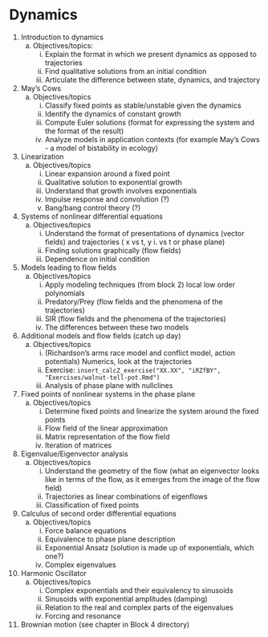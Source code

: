 # Dynamics {#dynamics-draft}

1. Introduction to dynamics
    a. Objectives/topics: 
        i. Explain the format in which we present dynamics as opposed to trajectories
        i. Find qualitative solutions from an initial condition
        i. Articulate the difference between state, dynamics, and trajectory
2. May’s Cows
    a. Objectives/topics
        i. Classify fixed points as stable/unstable given the dynamics
        i. Identify the dynamics of constant growth
        i. Compute Euler solutions (format for expressing the system and the format of the result)
        i. Analyze models in application contexts (for example May’s Cows - a model of bistability in ecology)
3. Linearization
    a. Objectives/topics
        i. Linear expansion around a fixed point 
        i. Qualitative solution to exponential growth
        i. Understand that growth involves exponentials
        i. Impulse response and convolution (?)
        i. Bang/bang control theory (?)
4. Systems of nonlinear differential equations
    a. Objectives/topics
        i. Understand the format of presentations of dynamics (vector fields) and trajectories ( x vs t, y         i. vs t or phase plane)
        i. Finding solutions graphically (flow fields)
        i. Dependence on initial condition
5. Models leading to flow fields
    a. Objectives/topics
        i. Apply modeling techniques (from block 2) local low order polynomials
        i. Predatory/Prey (flow fields and the phenomena of the trajectories)
        i. SIR (flow fields and the phenomena of the trajectories)
        i. The differences between these two models
6. Additional models and flow fields (catch up day)
    a. Objectives/topics
        i. (Richardson’s arms race model and conflict model, action potentials) Numerics, look at the trajectories 
        i. Exercise: `insert_calcZ_exercise("XX.XX", "iRZfBY", "Exercises/walnut-tell-pot.Rmd")`
        i. Analysis of phase plane with nullclines
7. Fixed points of nonlinear systems in the phase plane 
    a. Objectives/topics
        i. Determine fixed points and linearize the system around the fixed points
        i. Flow field of the linear approximation
        i. Matrix representation of the flow field
        i. Iteration of matrices
        
        

8. Eigenvalue/Eigenvector analysis
    a. Objectives/topics
        i. Understand the geometry of the flow (what an eigenvector looks like in terms of the flow, as it emerges from the image of the flow field)
        i. Trajectories as linear combinations of eigenflows
        i. Classification of fixed points
9. Calculus of second order differential equations
    a. Objectives/topics
        i. Force balance equations
        i. Equivalence to phase plane description
        i. Exponential Ansatz (solution is made up of exponentials, which one?)
        i. Complex eigenvalues
10. Harmonic Oscillator 
    a. Objectives/topics
        i. Complex exponentials and their equivalency to sinusoids 
        i. Sinusoids with exponential amplitudes (damping)
        i. Relation to the real and complex parts of the eigenvalues
        i. Forcing and resonance
11. Brownian motion (see chapter in Block 4 directory)

